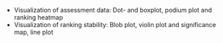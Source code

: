 * Visualization of assessment data: Dot- and boxplot, podium plot and ranking heatmap
* Visualization of ranking stability: Blob plot, violin plot and significance map, line plot
